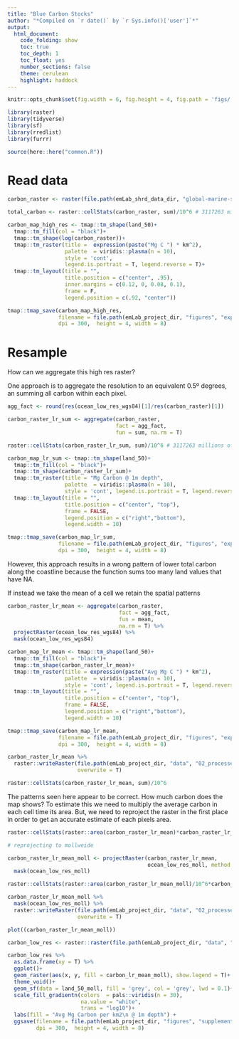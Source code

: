 ```yaml
---
title: "Blue Carbon Stocks"
author: "*Compiled on `r date()` by `r Sys.info()['user']`*"
output: 
  html_document:
    code_folding: show
    toc: true
    toc_depth: 1
    toc_float: yes
    number_sections: false
    theme: cerulean
    highlight: haddock
---
```


```r
knitr::opts_chunk$set(fig.width = 6, fig.height = 4, fig.path = 'figs/',message = FALSE, warning = FALSE)

library(raster)
library(tidyverse)
library(sf)
library(rredlist)
library(furrr)

source(here::here("common.R"))
```

# Read data 

```r
carbon_raster <- raster(file.path(emLab_shrd_data_dir, "global-marine-sedimentary-carbon", "Mean carbon_stock.tif"))

total_carbon <- raster::cellStats(carbon_raster, sum)/10^6 # 3117263 millions of Tons in the raw data

carbon_map_high_res <- tmap::tm_shape(land_50)+
  tmap::tm_fill(col = "black")+
  tmap::tm_shape(log(carbon_raster))+
  tmap::tm_raster(title =  expression(paste("Mg C ") * km^2),
                  palette  = viridis::plasma(n = 10),
                  style = 'cont',
                  legend.is.portrait = T, legend.reverse = T)+
  tmap::tm_layout(title = "",
                  title.position = c("center", .95),
                  inner.margins = c(0.12, 0, 0.08, 0.1), 
                  frame = F,
                  legend.position = c(.92, "center"))

tmap::tmap_save(carbon_map_high_res, 
                filename = file.path(emLab_project_dir, "figures", "exploratory", "carbon_stocks_high_res.png"),
                dpi = 300,  height = 4, width = 8)
```

# Resample

How can we aggregate this high res raster?

One approach is to aggregate the resolution to an equivalent 0.5º degrees, an summing all carbon within each pixel. 

```r
agg_fact <- round(res(ocean_low_res_wgs84)[1]/res(carbon_raster)[1])

carbon_raster_lr_sum <- aggregate(carbon_raster, 
                                  fact = agg_fact, 
                                  fun = sum, na.rm = T)

raster::cellStats(carbon_raster_lr_sum, sum)/10^6 # 3117263 millions of Tons, same as in the raw data
```

```r
carbon_map_lr_sum <- tmap::tm_shape(land_50)+
  tmap::tm_fill(col = "black")+
  tmap::tm_shape(carbon_raster_lr_sum)+
  tmap::tm_raster(title = "Mg Carbon @ 1m depth",
                  palette  = viridis::plasma(n = 10),
                  style = 'cont', legend.is.portrait = T, legend.reverse = T)+
  tmap::tm_layout(title = "",
                  title.position = c("center", "top"),
                  frame = FALSE,
                  legend.position = c("right","bottom"),
                  legend.width = 10)

tmap::tmap_save(carbon_map_lr_sum, 
                filename = file.path(emLab_project_dir, "figures", "exploratory", "carbon_stocks_low_res_sum.png"),
                dpi = 300,  height = 4, width = 8)
```

However, this approach results in a wrong pattern of lower total carbon along the coastline because the function sums too many land values that have NA. 

If instead we take the mean of a cell we retain the spatial patterns

```r
carbon_raster_lr_mean <- aggregate(carbon_raster, 
                                   fact = agg_fact, 
                                   fun = mean,
                                   na.rm = T) %>% 
  projectRaster(ocean_low_res_wgs84) %>% 
  mask(ocean_low_res_wgs84)

carbon_map_lr_mean <- tmap::tm_shape(land_50)+
  tmap::tm_fill(col = "black")+
  tmap::tm_shape(carbon_raster_lr_mean)+
  tmap::tm_raster(title = expression(paste("Avg Mg C ") * km^2),
                  palette  = viridis::plasma(n = 10),
                  style = 'cont', legend.is.portrait = T, legend.reverse = T)+
  tmap::tm_layout(title = "",
                  title.position = c("center", "top"),
                  frame = FALSE,
                  legend.position = c("right","bottom"),
                  legend.width = 10)

tmap::tmap_save(carbon_map_lr_mean, 
                filename = file.path(emLab_project_dir, "figures", "exploratory", "carbon_stocks_low_res_mean.png"),
                dpi = 300,  height = 4, width = 8)

carbon_raster_lr_mean %>% 
  raster::writeRaster(file.path(emLab_project_dir, "data", "02_processed","carbon","carbon_lr_mean_wgs84.tif"), 
                      overwrite = T)

raster::cellStats(carbon_raster_lr_mean, sum)/10^6 
```

The patterns seen here appear to be correct. How much carbon does the map shows? To estimate this we need to multiply the average carbon in each cell time its area. But, we need to reproject the raster in the first place in order to get an accurate estimate of each pixels area.

```r
raster::cellStats(raster::area(carbon_raster_lr_mean)*carbon_raster_lr_mean, sum)/10^6/total_carbon 
```

```r
# reprojecting to mollweide

carbon_raster_lr_mean_moll <- projectRaster(carbon_raster_lr_mean, 
                                            ocean_low_res_moll, method = 'bilinear') %>% 
  mask(ocean_low_res_moll) 

raster::cellStats(raster::area(carbon_raster_lr_mean_moll)/10^6*carbon_raster_lr_mean_moll, sum)/10^6/total_carbon # 2615847 million tons of carbon

carbon_raster_lr_mean_moll %>% 
  mask(ocean_low_res_moll) %>% 
  raster::writeRaster(file.path(emLab_project_dir, "data", "02_processed","carbon","carbon_lr_mean_moll.tif"), 
                      overwrite = T)

plot((carbon_raster_lr_mean_moll))
```

```r
carbon_low_res <- raster::raster(file.path(emLab_project_dir, "data", "02_processed","carbon","carbon_lr_mean_moll.tif"))

carbon_low_res %>% 
  as.data.frame(xy = T) %>% 
  ggplot()+
  geom_raster(aes(x, y, fill = carbon_lr_mean_moll), show.legend = T)+
  theme_void()+
  geom_sf(data = land_50_moll, fill = 'grey', col = 'grey', lwd = 0.1)+
  scale_fill_gradientn(colors  = pals::viridis(n = 30),
                       na.value = "white",
                       trans = "log10")+
  labs(fill = "Avg Mg Carbon per km2\n @ 1m depth") +
  ggsave(filename = file.path(emLab_project_dir, "figures", "supplement", "mean_carbon_stocks.png"), 
         dpi = 300,  height = 4, width = 8)
```







